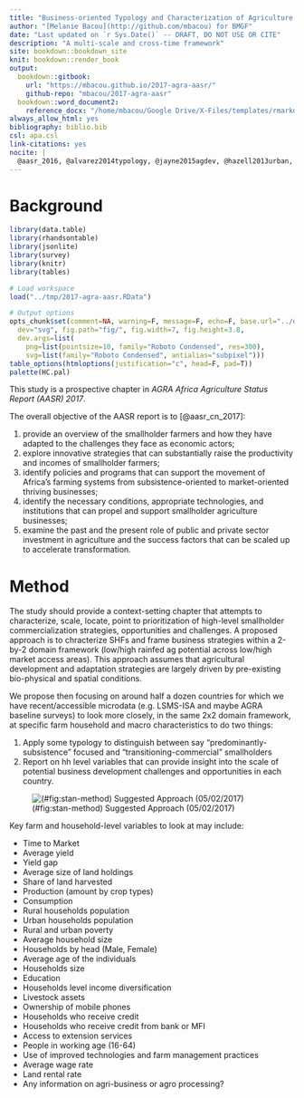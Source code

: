```yaml
---
title: "Business-oriented Typology and Characterization of Agriculture in SSA"
author: "[Melanie Bacou](http://github.com/mbacou) for BMGF"
date: "Last updated on `r Sys.Date()` -- DRAFT, DO NOT USE OR CITE"
description: "A multi-scale and cross-time framework"
site: bookdown::bookdown_site
knit: bookdown::render_book
output:
  bookdown::gitbook:
    url: "https://mbacou.github.io/2017-agra-aasr/"
    github-repo: "mbacou/2017-agra-aasr"
  bookdown::word_document2:
    reference_docx: "/home/mbacou/Google Drive/X-Files/templates/rmarkdown.docx"
always_allow_html: yes
bibliography: biblio.bib
csl: apa.csl
link-citations: yes
nocite: |
  @aasr_2016, @alvarez2014typology, @jayne2015agdev, @hazell2013urban, @douillet2014developing, @jordan2005eth, @omamo2006strategic, @bacou2015ethseg, @omamo2006strategic, @benin2016agricultural, @willy2015adaptation, @jayne2015africafarmland, @diao2017ghana, @roberts2014eth, @schnitzer2014tza, @heady2013ethland, @maxwell2014foodinsec, @minot2013agataeth, @girei2017fadama, @christen2013segmenting
---
```


# Background {-}

```r

library(data.table)
library(rhandsontable)
library(jsonlite)
library(survey)
library(knitr)
library(tables)

# Load workspace
load("../tmp/2017-agra-aasr.RData")

# Output options
opts_chunk$set(comment=NA, warning=F, message=F, echo=F, base.url="../docs",
  dev="svg", fig.path="fig/", fig.width=7, fig.height=3.8,
  dev.args=list(
    png=list(pointsize=10, family="Roboto Condensed", res=300), 
    svg=list(family="Roboto Condensed", antialias="subpixel")))
table_options(htmloptions(justification="c", head=F, pad=T))
palette(HC.pal)

```

This study is a prospective chapter in *AGRA Africa Agriculture Status Report (AASR) 2017*.

The overall objective of the AASR report is to [@aasr_cn_2017]:  
 
1. provide an overview of the smallholder farmers and how they have adapted to the challenges they face as economic actors; 
2. explore innovative strategies that can substantially raise the productivity and incomes of smallholder farmers; 
3. identify policies and programs that can support the movement of Africa’s farming systems from subsistence-oriented to market-oriented thriving businesses; 
4. identify the necessary conditions, appropriate technologies, and institutions that can propel and support smallholder agriculture businesses; 
5. examine the past and the present role of public and private sector investment in agriculture and the success factors that can be scaled up to accelerate transformation. 


# Method

The study should provide a context-setting chapter that attempts to characterize, scale, locate, point to prioritization of high-level smallholder commercialization strategies, opportunities and challenges. A proposed approach is to chracterize SHFs and frame business strategies within a 2-by-2 domain framework (low/high rainfed ag potential across low/high market access areas). This approach assumes that agricultural development and adaptation strategies are largely driven by pre-existing bio-physical and spatial conditions.

We propose then focusing on around half a dozen countries for which we have recent/accessible microdata (e.g. LSMS-ISA and maybe AGRA baseline surveys) to look more closely, in the same 2x2 domain framework, at specific farm household and macro characteristics to do two things:  

1. Apply some typology to distinguish between say “predominantly-subsistence” focused and “transitioning-commercial” smallholders  
2. Report on hh level variables that can provide insight into the scale of potential business development challenges and opportunities in each country. 

![(#fig:stan-method) Suggested Approach (05/02/2017)](fig/method-stan_2017.05.02.png)

Key farm and household-level variables to look at may include:

* Time to Market
* Average yield
* Yield gap
* Average size of land holdings
* Share of land harvested
* Production (amount by crop types)
* Consumption
* Rural households population
* Urban households population
* Rural and urban poverty
* Average household size
* Households by head (Male, Female)
* Average age of the individuals 
* Households size
* Education
* Households level income diversification
* Livestock assets
* Ownership of mobile phones
* Households who receive credit
* Households who receive credit from bank or MFI
* Access to extension services
* People in working age (16-64)
* Use of improved technologies and farm management practices
* Average wage rate
* Land rental rate
* Any information on agri-business or agro processing?

